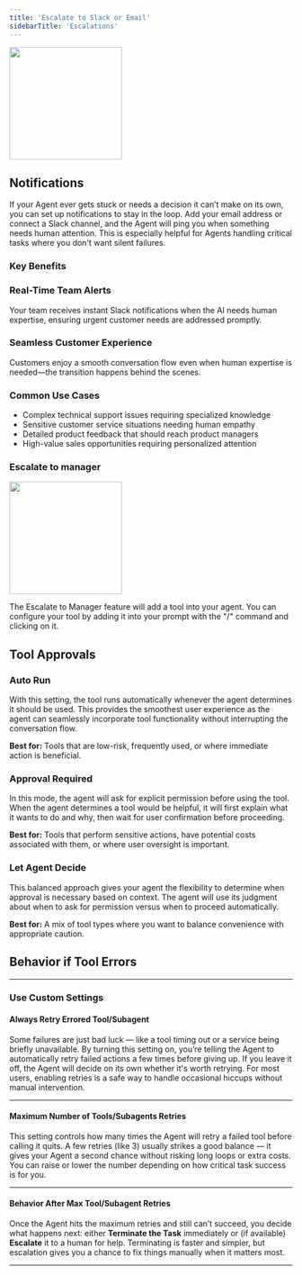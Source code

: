 ```yaml
---
title: 'Escalate to Slack or Email'
sidebarTitle: 'Escalations'
---
```


<img 
  height="200"  
  src="/images/agent/escalations.png" 
/>

## Notifications

If your Agent ever gets stuck or needs a decision it can’t make on its own, you can set up notifications to stay in the loop. Add your email address or connect a Slack channel, and the Agent will ping you when something needs human attention. This is especially helpful for Agents handling critical tasks where you don't want silent failures.


### Key Benefits

### Real-Time Team Alerts

Your team receives instant Slack notifications when the AI needs human expertise, ensuring urgent customer needs are addressed promptly.


### Seamless Customer Experience

Customers enjoy a smooth conversation flow even when human expertise is needed—the transition happens behind the scenes.


### Common Use Cases

- Complex technical support issues requiring specialized knowledge
- Sensitive customer service situations needing human empathy
- Detailed product feedback that should reach product managers
- High-value sales opportunities requiring personalized attention

### Escalate to manager

<img 
  height="200"  
  src="/images/agent/escalate.png" 
/>

The Escalate to Manager feature will add a tool into your agent. You can configure your tool by adding it into your prompt with the "/" command and clicking on it.

## Tool Approvals

### Auto Run
 
 With this setting, the tool runs automatically whenever the agent determines it should be used. This provides the smoothest user experience as the agent can seamlessly incorporate tool functionality without interrupting the conversation flow.
 
 **Best for:** Tools that are low-risk, frequently used, or where immediate action is beneficial.
 
 ### Approval Required
 
 In this mode, the agent will ask for explicit permission before using the tool. When the agent determines a tool would be helpful, it will first explain what it wants to do and why, then wait for user confirmation before proceeding.
 
 **Best for:** Tools that perform sensitive actions, have potential costs associated with them, or where user oversight is important.
 
 ### Let Agent Decide
 
 This balanced approach gives your agent the flexibility to determine when approval is necessary based on context. The agent will use its judgment about when to ask for permission versus when to proceed automatically.
 
 **Best for:** A mix of tool types where you want to balance convenience with appropriate caution.
 

## Behavior if Tool Errors
---
### Use Custom Settings
#### Always Retry Errored Tool/Subagent

Some failures are just bad luck — like a tool timing out or a service being briefly unavailable. By turning this setting on, you’re telling the Agent to automatically retry failed actions a few times before giving up. If you leave it off, the Agent will decide on its own whether it's worth retrying. For most users, enabling retries is a safe way to handle occasional hiccups without manual intervention.

---

#### Maximum Number of Tools/Subagents Retries

This setting controls how many times the Agent will retry a failed tool before calling it quits. A few retries (like 3) usually strikes a good balance — it gives your Agent a second chance without risking long loops or extra costs. You can raise or lower the number depending on how critical task success is for you.

---

#### Behavior After Max Tool/Subagent Retries

Once the Agent hits the maximum retries and still can’t succeed, you decide what happens next: either **Terminate the Task** immediately or (if available) **Escalate** it to a human for help. Terminating is faster and simpler, but escalation gives you a chance to fix things manually when it matters most.

---